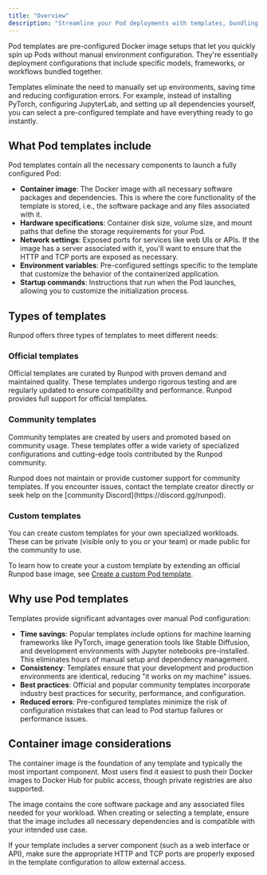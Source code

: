 ```yaml
---
title: "Overview"
description: "Streamline your Pod deployments with templates, bundling prebuilt container images with hardware specs and network settings."
---
```


Pod templates are pre-configured Docker image setups that let you quickly spin up Pods without manual environment configuration. They're essentially deployment configurations that include specific models, frameworks, or workflows bundled together.

Templates eliminate the need to manually set up environments, saving time and reducing configuration errors. For example, instead of installing PyTorch, configuring JupyterLab, and setting up all dependencies yourself, you can select a pre-configured template and have everything ready to go instantly.

## What Pod templates include

Pod templates contain all the necessary components to launch a fully configured Pod:

- **Container image**: The Docker image with all necessary software packages and dependencies. This is where the core functionality of the template is stored, i.e., the software package and any files associated with it.
- **Hardware specifications**: Container disk size, volume size, and mount paths that define the storage requirements for your Pod.
- **Network settings**: Exposed ports for services like web UIs or APIs. If the image has a server associated with it, you'll want to ensure that the HTTP and TCP ports are exposed as necessary.
- **Environment variables**: Pre-configured settings specific to the template that customize the behavior of the containerized application.
- **Startup commands**: Instructions that run when the Pod launches, allowing you to customize the initialization process.

## Types of templates

Runpod offers three types of templates to meet different needs:

### Official templates

Official templates are curated by Runpod with proven demand and maintained quality. These templates undergo rigorous testing and are regularly updated to ensure compatibility and performance. Runpod provides full support for official templates.

### Community templates

Community templates are created by users and promoted based on community usage. These templates offer a wide variety of specialized configurations and cutting-edge tools contributed by the Runpod community.

<Warning>
Runpod does not maintain or provide customer support for community templates. If you encounter issues, contact the template creator directly or seek help on the [community Discord](https://discord.gg/runpod).
</Warning>

### Custom templates

You can create custom templates for your own specialized workloads. These can be private (visible only to you or your team) or made public for the community to use.

To learn how to create your a custom template by extending an official Runpod base image, see [Create a custom Pod template](/pods/templates/create-custom-template).

## Why use Pod templates

Templates provide significant advantages over manual Pod configuration:

- **Time savings**: Popular templates include options for machine learning frameworks like PyTorch, image generation tools like Stable Diffusion, and development environments with Jupyter notebooks pre-installed. This eliminates hours of manual setup and dependency management.
- **Consistency**: Templates ensure that your development and production environments are identical, reducing "it works on my machine" issues.
- **Best practices**: Official and popular community templates incorporate industry best practices for security, performance, and configuration.
- **Reduced errors**: Pre-configured templates minimize the risk of configuration mistakes that can lead to Pod startup failures or performance issues.

## Container image considerations

The container image is the foundation of any template and typically the most important component. Most users find it easiest to push their Docker images to Docker Hub for public access, though private registries are also supported.

The image contains the core software package and any associated files needed for your workload. When creating or selecting a template, ensure that the image includes all necessary dependencies and is compatible with your intended use case.

If your template includes a server component (such as a web interface or API), make sure the appropriate HTTP and TCP ports are properly exposed in the template configuration to allow external access.

